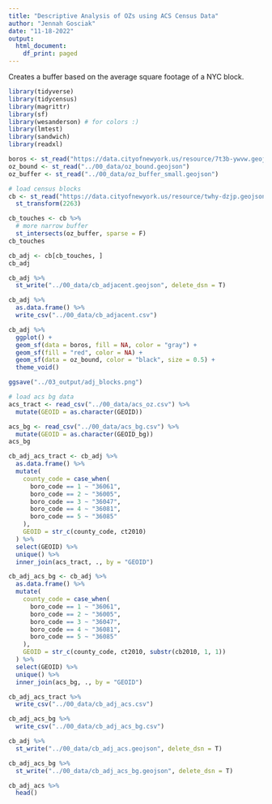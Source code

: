 ```yaml
---
title: "Descriptive Analysis of OZs using ACS Census Data"
author: "Jennah Gosciak"
date: "11-18-2022"
output:
  html_document:
    df_print: paged
---
```


Creates a buffer based on the average square footage of a NYC block.

```r
library(tidyverse)
library(tidycensus)
library(magrittr)
library(sf)
library(wesanderson) # for colors :)
library(lmtest)
library(sandwich)
library(readxl)
```
```r
boros <- st_read("https://data.cityofnewyork.us/resource/7t3b-ywvw.geojson")
oz_bound <- st_read("../00_data/oz_bound.geojson")
oz_buffer <- st_read("../00_data/oz_buffer_small.geojson")

# load census blocks
cb <- st_read("https://data.cityofnewyork.us/resource/twhy-dzjp.geojson?$limit=1000000") %>%
  st_transform(2263)
```
```r
cb_touches <- cb %>%
  # more narrow buffer
  st_intersects(oz_buffer, sparse = F)
cb_touches

cb_adj <- cb[cb_touches, ]
cb_adj

cb_adj %>%
  st_write("../00_data/cb_adjacent.geojson", delete_dsn = T)

cb_adj %>%
  as.data.frame() %>%
  write_csv("../00_data/cb_adjacent.csv")
```
```r
cb_adj %>%
  ggplot() +
  geom_sf(data = boros, fill = NA, color = "gray") +
  geom_sf(fill = "red", color = NA) +
  geom_sf(data = oz_bound, color = "black", size = 0.5) +
  theme_void()

ggsave("../03_output/adj_blocks.png")
```

```r
# load acs bg data
acs_tract <- read_csv("../00_data/acs_oz.csv") %>%
  mutate(GEOID = as.character(GEOID))

acs_bg <- read_csv("../00_data/acs_bg.csv") %>%
  mutate(GEOID = as.character(GEOID_bg))
acs_bg
```
```r
cb_adj_acs_tract <- cb_adj %>%
  as.data.frame() %>%
  mutate(
    county_code = case_when(
      boro_code == 1 ~ "36061",
      boro_code == 2 ~ "36005",
      boro_code == 3 ~ "36047",
      boro_code == 4 ~ "36081",
      boro_code == 5 ~ "36085"
    ),
    GEOID = str_c(county_code, ct2010)
  ) %>%
  select(GEOID) %>%
  unique() %>%
  inner_join(acs_tract, ., by = "GEOID")

cb_adj_acs_bg <- cb_adj %>%
  as.data.frame() %>%
  mutate(
    county_code = case_when(
      boro_code == 1 ~ "36061",
      boro_code == 2 ~ "36005",
      boro_code == 3 ~ "36047",
      boro_code == 4 ~ "36081",
      boro_code == 5 ~ "36085"
    ),
    GEOID = str_c(county_code, ct2010, substr(cb2010, 1, 1))
  ) %>%
  select(GEOID) %>%
  unique() %>%
  inner_join(acs_bg, ., by = "GEOID")

cb_adj_acs_tract %>%
  write_csv("../00_data/cb_adj_acs.csv")

cb_adj_acs_bg %>%
  write_csv("../00_data/cb_adj_acs_bg.csv")

cb_adj %>%
  st_write("../00_data/cb_adj_acs.geojson", delete_dsn = T)

cb_adj_acs_bg %>%
  st_write("../00_data/cb_adj_acs_bg.geojson", delete_dsn = T)

cb_adj_acs %>%
  head()
```






